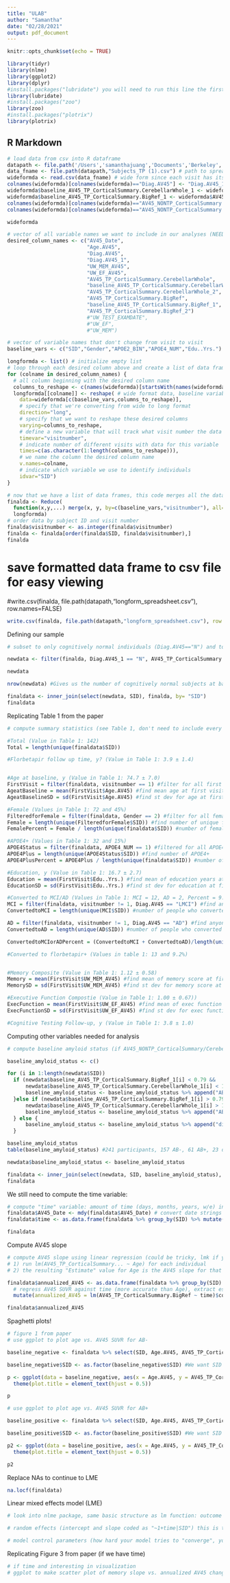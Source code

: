 ```yaml
---
title: "ULAB"
author: "Samantha"
date: "02/28/2021"
output: pdf_document
---
```


```r
knitr::opts_chunk$set(echo = TRUE)
```

```r
library(tidyr)
library(nlme)
library(ggplot2)
library(dplyr)
#install.packages("lubridate") you will need to run this line the first time you use a package, comment it out after.
library(lubridate)
#install.packages("zoo")
library(zoo)
#install.packages("plotrix")
library(plotrix)
```

## R Markdown

```r
# load data from csv into R dataframe
datapath <- file.path('/Users','samanthajuang','Documents','Berkeley','Psych 199') # point to directory with data file (NEED TO CHANGE)
data_fname <- file.path(datapath,"Subjects_TP (1).csv") # path to spreadsheet
wideformda <- read.csv(data_fname) # wide form since each visit has its own column, one row per individual
colnames(wideformda)[colnames(wideformda)=="Diag.AV45"] <- "Diag.AV45_1" # rename one annoying column
wideformda$baseline_AV45_TP_CorticalSummary.CerebellarWhole_1 <- wideformda$AV45_NONTP_CorticalSummary.CerebellarWhole_1
wideformda$baseline_AV45_TP_CorticalSummary.BigRef_1 <- wideformda$AV45_NONTP_CorticalSummary.BigRef_1
colnames(wideformda)[colnames(wideformda)=="AV45_NONTP_CorticalSummary.CerebellarWhole_1"] <- "AV45_TP_CorticalSummary.CerebellarWhole_1"
colnames(wideformda)[colnames(wideformda)=="AV45_NONTP_CorticalSummary.BigRef_1"] <- "AV45_TP_CorticalSummary.BigRef_1"

wideformda
```


```r
# vector of all variable names we want to include in our analyses (NEED TO ADD COLUMNS)
desired_column_names <- c("AV45_Date",
                          "Age.AV45",
                          "Diag.AV45",
                          "Diag.AV45_1",
                          "UW_MEM_AV45",
                          "UW_EF_AV45",
                          "AV45_TP_CorticalSummary.CerebellarWhole",
                          "baseline_AV45_TP_CorticalSummary.CerebellarWhole_1",
                          "AV45_TP_CorticalSummary.CerebellarWhole_2",
                          "AV45_TP_CorticalSummary.BigRef",
                          "baseline_AV45_TP_CorticalSummary.BigRef_1",
                          "AV45_TP_CorticalSummary.BigRef_2")
                          #"UW_TEST_EXAMDATE",
                          #"UW_EF",
                          #"UW_MEM")

# vector of variable names that don't change from visit to visit
baseline_vars <- c("SID","Gender","APOE2_BIN","APOE4_NUM","Edu..Yrs.")
```

```r
longformda <- list() # initialize empty list
# loop through each desired column above and create a list of data frames in long format with only the baseline variables and data from each visit for that column
for (colname in desired_column_names) {
  # all column beginning with the desired column name
  columns_to_reshape <- c(names(wideformda)[startsWith(names(wideformda), colname)])
  longformda[[colname]] <- reshape( # wide format data, baseline variables and desired columns only  
    data=wideformda[c(baseline_vars,columns_to_reshape)],
    # specify that we're converting from wide to long format
    direction="long",
    # specify that we want to reshape these desired columns
    varying=columns_to_reshape,
    # define a new variable that will track what visit number the data comes from
    timevar="visitnumber",
    # indicate number of different visits with data for this variable
    times=c(as.character(1:length(columns_to_reshape))),
    # we name the column the desired column name
    v.names=colname,
    # indicate which variable we use to identify individuals
    idvar="SID")
}
```

```r
# now that we have a list of data frames, this code merges all the data frames together in a compact way
finalda <- Reduce(
  function(x,y,...) merge(x, y, by=c(baseline_vars,"visitnumber"), all=TRUE), # merge "by" all the baseline variables and visit number
  longformda)
# order data by subject ID and visit number
finalda$visitnumber <- as.integer(finalda$visitnumber)
finalda <- finalda[order(finalda$SID, finalda$visitnumber),]
finalda
```

# save formatted data frame to csv file for easy viewing
#write.csv(finalda, file.path(datapath,"longform_spreadsheet.csv"), row.names=FALSE)

```r
write.csv(finalda, file.path(datapath,"longform_spreadsheet.csv"), row.names=FALSE)
```


Defining our sample
```r
# subset to only cognitively normal individuals (Diag.AV45=="N") and to only individuals with 2+ PET scans (if AV45_TP_CorticalSummary/CerebellarWhole_2 is NA, remove)

newdata <- filter(finalda, Diag.AV45_1 == "N", AV45_TP_CorticalSummary.BigRef_2 != "NA", AV45_TP_CorticalSummary.CerebellarWhole_2 != "NA") 

newdata

nrow(newdata) #Gives us the number of cognitively normal subjects at baseline scan 241

finaldata <- inner_join(select(newdata, SID), finalda, by= "SID")
finaldata

```

Replicating Table 1 from the paper
```r
# compute summary statistics (see Table 1, don't need to include every single variable)

#Total (Value in Table 1: 142)
Total = length(unique(finaldata$SID))

#Florbetapir follow up time, y? (Value in Table 1: 3.9 ± 1.4)


#Age at baseline, y (Value in Table 1: 74.7 ± 7.0)
FirstVisit = filter(finaldata, visitnumber == 1) #filter for all first visits
AgeatBaseline = mean(FirstVisit$Age.AV45) #find mean age at first visit
AgeatBaselineSD = sd(FirstVisit$Age.AV45) #find st dev for age at first visit

#Female (Values in Table 1: 72 and 45%)
FilteredforFemale = filter(finaldata, Gender == 2) #filter for all females
Female = length(unique(FilteredforFemale$SID)) #find number of unique female SIDs
FemalePercent = Female / length(unique(finaldata$SID)) #number of females divided by number of participants

#APOE4+ (Values in Table 1: 32 and 15%)
APOE4Status = filter(finaldata, APOE4_NUM == 1) #filtered for all APOE4+
APOE4Plus = length(unique(APOE4Status$SID)) #find number of APOE4+
APOE4PlusPercent = APOE4Plus / length(unique(finaldata$SID)) #number of APOE4+ divided by number of participants

#Education, y (Value in Table 1: 16.7 ± 2.7)
Education = mean(FirstVisit$Edu..Yrs.) #find mean of education years at first visit
EducationSD = sd(FirstVisit$Edu..Yrs.) #find st dev for education at first visit

#Converted to MCI/AD (Values in Table 1: MCI = 12, AD = 2, Percent = 9.9%)
MCI = filter(finaldata, visitnumber != 1, Diag.AV45 == "LMCI") #find anyone MCI at any point
ConvertedtoMCI = length(unique(MCI$SID)) #number of people who converted to MCI because had filtered to cognitively normal at baseline

AD = filter(finaldata, visitnumber != 1, Diag.AV45 == "AD") #find anyone AD at any point
ConvertedtoAD = length(unique(AD$SID)) #number of people who converted to AD because had filtered to cognitively normal at baseline

ConvertedtoMCIorADPercent = (ConvertedtoMCI + ConvertedtoAD)/length(unique(finaldata$SID)) #number of people converted to MCI or AD divided by number of participants

#Converted to florbetapir+ (Values in table 1: 13 and 9.2%)


#Memory Composite (Value in Table 1: 1.12 ± 0.58)
Memory = mean(FirstVisit$UW_MEM_AV45) #find mean of memory score at first visit
MemorySD = sd(FirstVisit$UW_MEM_AV45) #find st dev for memory score at first visit

#Executive Function Compostie (Value in Table 1: 1.00 ± 0.67))
ExecFunction = mean(FirstVisit$UW_EF_AV45) #find mean of exec function score at first visit
ExecFunctionSD = sd(FirstVisit$UW_EF_AV45) #find st dev for exec function score at first visit

#Cognitive Testing Follow-up, y (Value in Table 1: 3.8 ± 1.0)

```


Computing other variables needed for analysis
```r
# compute baseline amyloid status (if AV45_NONTP_CorticalSummary/CerebellarWhole_1 > 1.11 (see paper), then AB+)

baseline_amyloid_status <- c()

for (i in 1:length(newdata$SID))
  if (newdata$baseline_AV45_TP_CorticalSummary.BigRef_1[i] < 0.79 &&
      newdata$baseline_AV45_TP_CorticalSummary.CerebellarWhole_1[i] < 1.11) {
      baseline_amyloid_status <- baseline_amyloid_status %>% append("AB-")
  }else if (newdata$baseline_AV45_TP_CorticalSummary.BigRef_1[i] > 0.79 &&
      newdata$baseline_AV45_TP_CorticalSummary.CerebellarWhole_1[i] > 1.11) {
      baseline_amyloid_status <- baseline_amyloid_status %>% append("AB+")
  } else {
      baseline_amyloid_status <- baseline_amyloid_status %>% append("discordant") 
  }

baseline_amyloid_status
table(baseline_amyloid_status) #241 participants, 157 AB-, 61 AB+, 23 discordant 

newdata$baseline_amyloid_status <- baseline_amyloid_status

finaldata <- inner_join(select(newdata, SID, baseline_amyloid_status), finalda, by= "SID")
finaldata

```

We still need to compute the time variable:
```r
# compute "time" variable: amount of time (days, months, years, w/e) in between AV45 scan and cognitive test (use dates of each from spreadsheet)
finaldata$AV45_Date <- mdy(finaldata$AV45_Date) # convert date strings to datetime using lubridate package
finaldata$time <- as.data.frame(finaldata %>% group_by(SID) %>% mutate(time = (AV45_Date - AV45_Date[1])/365))$time # create new variable "time" in years between first AV45 visit and current visit

finaldata
```


Compute AV45 slope
```r
# compute AV45 slope using linear regression (could be tricky, lmk if you need help:
# 1) run lm(AV45_TP_CorticalSummary... ~ Age) for each individual
# 2) the resulting "Estimate" value for Age is the AV45 slope for that individual

finaldata$annualized_AV45 <- as.data.frame(finaldata %>% group_by(SID) %>% # for each individual
  # regress AV45 SUVR against time (more accurate than Age), extract estimate for time (slope)
  mutate(annualized_AV45 = lm(AV45_TP_CorticalSummary.BigRef ~ time)$coefficients["time"]))$annualized_AV45

finaldata$annualized_AV45
```

Spaghetti plots!
```r
# figure 1 from paper
# use ggplot to plot age vs. AV45 SUVR for AB-

baseline_negative <- finaldata %>% select(SID, Age.AV45, AV45_TP_CorticalSummary.BigRef, baseline_amyloid_status) %>% filter(baseline_amyloid_status == "AB-") %>% na.omit

baseline_negative$SID <- as.factor(baseline_negative$SID) #We want SID to be categorical variable, otherwise R thinks it's a numerical value and will assign colors based on gradient

p <- ggplot(data = baseline_negative, aes(x = Age.AV45, y = AV45_TP_CorticalSummary.BigRef, group = SID)) +geom_point(aes(color = SID)) + geom_line(aes(color = SID)) + geom_hline(yintercept = 0.79, linetype = "dotted") + theme(legend.position = "none") +xlim(50, 100)+ylim(0.65, 0.95) + ggtitle("Baseline Negative") + labs(y="Florbetapir SUVR", x = "Age (years)")+
  theme(plot.title = element_text(hjust = 0.5))

p

# use ggplot to plot age vs. AV45 SUVR for AB+

baseline_positive <- finaldata %>% select(SID, Age.AV45, AV45_TP_CorticalSummary.BigRef, baseline_amyloid_status) %>% filter(baseline_amyloid_status == "AB+") %>% na.omit

baseline_positive$SID <- as.factor(baseline_positive$SID) #We want SID to be categorical variable, otherwise R thinks it's a numerical value and will assign colors based on gradient

p2 <- ggplot(data = baseline_positive, aes(x = Age.AV45, y = AV45_TP_CorticalSummary.BigRef, group = SID)) +geom_point(aes(color = SID)) + geom_line(aes(color = SID)) + geom_hline(yintercept = 0.79, linetype = "dotted") + theme(legend.position = "none") +xlim(50, 100)+ylim(0.70, 1.25) + ggtitle("Baseline Positive") + labs(y="Florbetapir SUVR", x = "Age (years)")+
  theme(plot.title = element_text(hjust = 0.5))

p2

```

Replace NAs to continue to LME
```r
na.locf(finaldata)
```

Linear mixed effects model (LME)

```r
# look into nlme package, same basic structure as lm function: outcome ~ independent variables, also need to define:

# random effects (intercept and slope coded as "~1+time|SID") this is treating time as a variable so we can how the change in time relates to changes in time and amyloid, interaction between time and amyloid and how that affects cognition 

# model control parameters (how hard your model tries to "converge", you can google this if interested but I would use these very liberal parameters: control = lmeControl(opt="optim",maxIter=100,msMaxIter=100,niterEM=50,msMaxEval=400))
```

Replicating Figure 3 from paper (if we have time)

```r
# if time and interesting in visualization
# ggplot to make scatter plot of memory slope vs. annualized AV45 change, fit with geom_smooth(method='lm')
```


